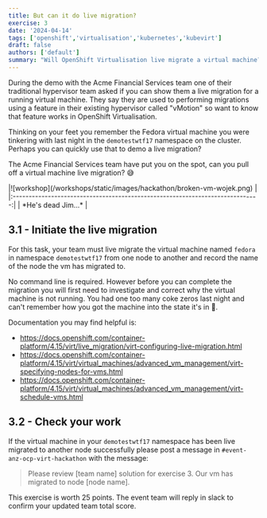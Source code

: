 ```yaml
---
title: But can it do live migration?
exercise: 3
date: '2024-04-14'
tags: ['openshift','virtualisation','kubernetes','kubevirt']
draft: false
authors: ['default']
summary: "Will OpenShift Virtualisation live migrate a virtual machine?"
---
```


During the demo with the Acme Financial Services team one of their traditional hypervisor team asked if you can show them a live migration for a running virtual machine. They say they are used to performing migrations using a feature in their existing hypervisor called "vMotion" so want to know that feature works in OpenShift Virtualisation.

Thinking on your feet you remember the Fedora virtual machine you were tinkering with last night in the `demotestwtf17` namespace on the cluster. Perhaps you can quickly use that to demo a live migration?

The Acme Financial Services team have put you on the spot, can you pull off a virtual machine live migration? 😅

<Zoom>
|![workshop](/workshops/static/images/hackathon/broken-vm-wojek.png)            | 
|:-----------------------------------------------------------------------------:|
| *He's dead Jim...*                                                            |
</Zoom>


## 3.1 - Initiate the live migration

For this task, your team must live migrate the virtual machine named `fedora` in namespace `demotestwtf17` from one node to another and record the name of the node the vm has migrated to.

No command line is required. However before you can complete the migration you will first need to investigate and correct why the virtual machine is not running. You had one too many coke zeros last night and can't remember how you got the machine into the state it's in 🤦.

Documentation you may find helpful is:
- https://docs.openshift.com/container-platform/4.15/virt/live_migration/virt-configuring-live-migration.html
- https://docs.openshift.com/container-platform/4.15/virt/virtual_machines/advanced_vm_management/virt-specifying-nodes-for-vms.html
- https://docs.openshift.com/container-platform/4.15/virt/virtual_machines/advanced_vm_management/virt-schedule-vms.html

## 3.2 - Check your work

If the virtual machine in your `demotestwtf17` namespace has been live migrated to another node successfully please post a message in `#event-anz-ocp-virt-hackathon` with the message:

> Please review [team name] solution for exercise 3. Our vm has migrated to node [node name].

This exercise is worth 25 points. The event team will reply in slack to confirm your updated team total score.
